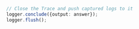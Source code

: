 ```typescript TypeScript
// Close the Trace and push captured logs to it
logger.conclude({output: answer});
logger.flush();
```